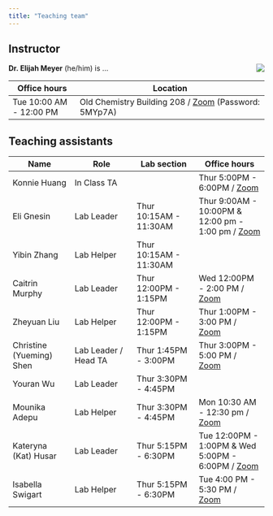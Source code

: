 ```yaml
---
title: "Teaching team"
---
```


## Instructor

![](images/team/elijah.png){style="float:right;padding: 0 0 0 10px;" fig-alt="Headshot of Dr. Elijah Meyer"}

**Dr. Elijah Meyer** (he/him) is ...

| Office hours            | Location                                                                       |
|-------------------|-----------------------------------------------------|
| Tue 10:00 AM - 12:00 PM | Old Chemistry Building 208 / [Zoom](https://bit.ly/3QZ8JAL) (Password: 5MYp7A) |

## Teaching assistants

| Name                     | Role                 | Lab section            | Office hours                                                                                            |
|------------------|------------------|------------------|--------------------|
| Konnie Huang             | In Class TA          |                        | Thur 5:00PM - 6:00PM / [Zoom](link)                                                                     |
| Eli Gnesin               | Lab Leader           | Thur 10:15AM - 11:30AM | Thur 9:00AM - 10:00PM & 12:00 pm - 1:00 pm / [Zoom](link)                                               |
| Yibin Zhang              | Lab Helper           | Thur 10:15AM - 11:30AM |                                                                                                         |
| Caitrin Murphy           | Lab Leader           | Thur 12:00PM - 1:15PM  | Wed 12:00PM - 2:00 PM / [Zoom](link)                                                                    |
| Zheyuan Liu              | Lab Helper           | Thur 12:00PM - 1:15PM  | Thur 1:00PM - 3:00 PM / [Zoom](link)                                                                    |
| Christine (Yueming) Shen | Lab Leader / Head TA | Thur 1:45PM - 3:00PM   | Thur 3:00PM - 5:00 PM / [Zoom](link)                                                                    |
| Youran Wu                | Lab Leader           | Thur 3:30PM - 4:45PM   |                                                                                                         |
| Mounika Adepu            | Lab Helper           | Thur 3:30PM - 4:45PM   | Mon 10:30 AM - 12:30 pm / [Zoom](link)                                                                  |
| Kateryna (Kat) Husar     | Lab Leader           | Thur 5:15PM - 6:30PM   | Tue 12:00PM - 1:00PM & Wed 5:00PM - 6:00PM / [Zoom](link)                                               |
| Isabella Swigart         | Lab Helper           | Thur 5:15PM - 6:30PM   | Tue 4:00 PM - 5:30 PM / [Zoom](link)                                                                    |

